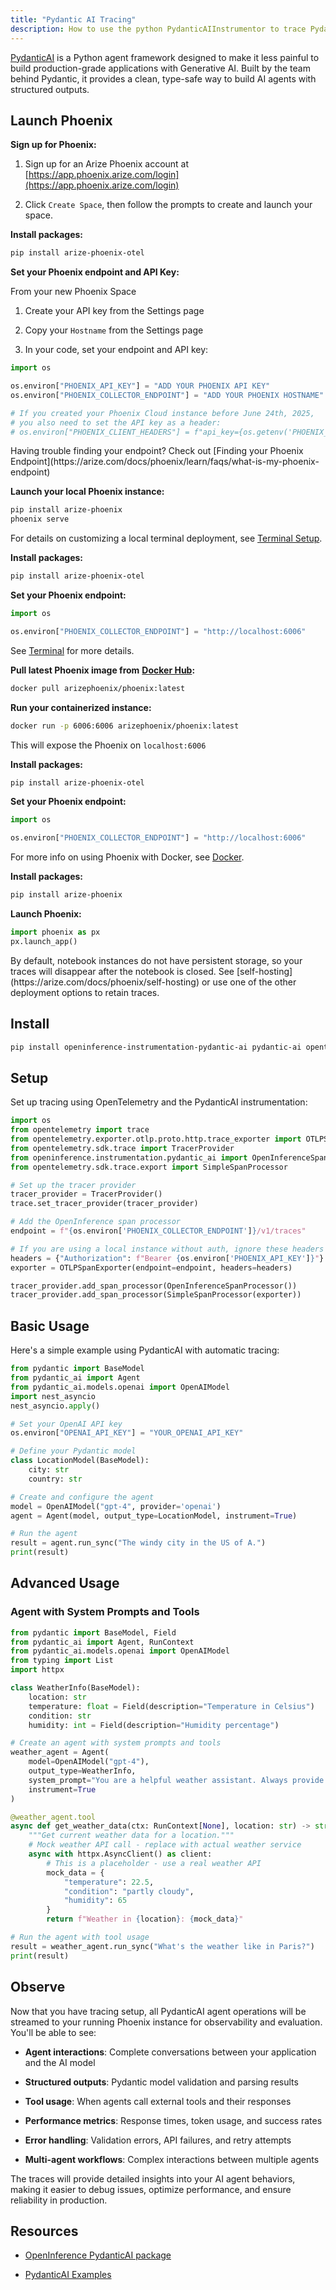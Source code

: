 ```yaml
---
title: "Pydantic AI Tracing"
description: How to use the python PydanticAIInstrumentor to trace PydanticAI agents
---
```


[PydanticAI](https://ai.pydantic.dev/) is a Python agent framework designed to make it less painful to build production-grade applications with Generative AI. Built by the team behind Pydantic, it provides a clean, type-safe way to build AI agents with structured outputs.

## Launch Phoenix

<Tabs>
<Tab title="Phoenix Cloud">
    
**Sign up for Phoenix:**

1. Sign up for an Arize Phoenix account at [https://app.phoenix.arize.com/login](https://app.phoenix.arize.com/login)

2. Click `Create Space`, then follow the prompts to create and launch your space.

**Install packages:**

```sh
pip install arize-phoenix-otel
```

**Set your Phoenix endpoint and API Key:**

From your new Phoenix Space

1. Create your API key from the Settings page

2. Copy your `Hostname` from the Settings page

3. In your code, set your endpoint and API key:

```python
import os

os.environ["PHOENIX_API_KEY"] = "ADD YOUR PHOENIX API KEY"
os.environ["PHOENIX_COLLECTOR_ENDPOINT"] = "ADD YOUR PHOENIX HOSTNAME"

# If you created your Phoenix Cloud instance before June 24th, 2025,
# you also need to set the API key as a header:
# os.environ["PHOENIX_CLIENT_HEADERS"] = f"api_key={os.getenv('PHOENIX_API_KEY')}"
```

<Info>
Having trouble finding your endpoint? Check out [Finding your Phoenix Endpoint](https://arize.com/docs/phoenix/learn/faqs/what-is-my-phoenix-endpoint)

</Info>

</Tab>
<Tab title="Command Line">
    
**Launch your local Phoenix instance:**

```sh
pip install arize-phoenix
phoenix serve
```

For details on customizing a local terminal deployment, see [Terminal Setup](https://arize.com/docs/phoenix/setup/environments#terminal).

**Install packages:**

```sh
pip install arize-phoenix-otel
```

**Set your Phoenix endpoint:**

```python
import os

os.environ["PHOENIX_COLLECTOR_ENDPOINT"] = "http://localhost:6006"
```

See [Terminal](https://arize.com/docs/phoenix/environments#terminal) for more details.

</Tab>
<Tab title="Docker">
    
**Pull latest Phoenix image from** [**Docker Hub**](https://hub.docker.com/r/arizephoenix/phoenix)**:**

```bash
docker pull arizephoenix/phoenix:latest
```

**Run your containerized instance:**

```bash
docker run -p 6006:6006 arizephoenix/phoenix:latest
```

This will expose the Phoenix on `localhost:6006`

**Install packages:**

```sh
pip install arize-phoenix-otel
```

**Set your Phoenix endpoint:**

```python
import os

os.environ["PHOENIX_COLLECTOR_ENDPOINT"] = "http://localhost:6006"
```

For more info on using Phoenix with Docker, see [Docker](https://arize.com/docs/phoenix/self-hosting/deployment-options/docker).

</Tab>
<Tab title="Notebook">
    
**Install packages:**

```sh
pip install arize-phoenix
```

**Launch Phoenix:**

```python
import phoenix as px
px.launch_app()
```

<Info>
By default, notebook instances do not have persistent storage, so your traces will disappear after the notebook is closed. See [self-hosting](https://arize.com/docs/phoenix/self-hosting) or use one of the other deployment options to retain traces.

</Info>

</Tab>
</Tabs>

## Install

```sh
pip install openinference-instrumentation-pydantic-ai pydantic-ai opentelemetry-sdk opentelemetry-exporter-otlp opentelemetry-api
```

## Setup

Set up tracing using OpenTelemetry and the PydanticAI instrumentation:

```python
import os
from opentelemetry import trace
from opentelemetry.exporter.otlp.proto.http.trace_exporter import OTLPSpanExporter
from opentelemetry.sdk.trace import TracerProvider
from openinference.instrumentation.pydantic_ai import OpenInferenceSpanProcessor
from opentelemetry.sdk.trace.export import SimpleSpanProcessor

# Set up the tracer provider
tracer_provider = TracerProvider()
trace.set_tracer_provider(tracer_provider)

# Add the OpenInference span processor
endpoint = f"{os.environ['PHOENIX_COLLECTOR_ENDPOINT']}/v1/traces"

# If you are using a local instance without auth, ignore these headers
headers = {"Authorization": f"Bearer {os.environ['PHOENIX_API_KEY']}"}
exporter = OTLPSpanExporter(endpoint=endpoint, headers=headers)

tracer_provider.add_span_processor(OpenInferenceSpanProcessor())
tracer_provider.add_span_processor(SimpleSpanProcessor(exporter))
```

## Basic Usage

Here's a simple example using PydanticAI with automatic tracing:

```python
from pydantic import BaseModel
from pydantic_ai import Agent
from pydantic_ai.models.openai import OpenAIModel
import nest_asyncio
nest_asyncio.apply()

# Set your OpenAI API key
os.environ["OPENAI_API_KEY"] = "YOUR_OPENAI_API_KEY"

# Define your Pydantic model
class LocationModel(BaseModel):
    city: str
    country: str

# Create and configure the agent
model = OpenAIModel("gpt-4", provider='openai')
agent = Agent(model, output_type=LocationModel, instrument=True)

# Run the agent
result = agent.run_sync("The windy city in the US of A.")
print(result)
```

## Advanced Usage

### Agent with System Prompts and Tools

```python
from pydantic import BaseModel, Field
from pydantic_ai import Agent, RunContext
from pydantic_ai.models.openai import OpenAIModel
from typing import List
import httpx

class WeatherInfo(BaseModel):
    location: str
    temperature: float = Field(description="Temperature in Celsius")
    condition: str
    humidity: int = Field(description="Humidity percentage")

# Create an agent with system prompts and tools
weather_agent = Agent(
    model=OpenAIModel("gpt-4"),
    output_type=WeatherInfo,
    system_prompt="You are a helpful weather assistant. Always provide accurate weather information.",
    instrument=True
)

@weather_agent.tool
async def get_weather_data(ctx: RunContext[None], location: str) -> str:
    """Get current weather data for a location."""
    # Mock weather API call - replace with actual weather service
    async with httpx.AsyncClient() as client:
        # This is a placeholder - use a real weather API
        mock_data = {
            "temperature": 22.5,
            "condition": "partly cloudy",
            "humidity": 65
        }
        return f"Weather in {location}: {mock_data}"

# Run the agent with tool usage
result = weather_agent.run_sync("What's the weather like in Paris?")
print(result)
```

## Observe

Now that you have tracing setup, all PydanticAI agent operations will be streamed to your running Phoenix instance for observability and evaluation. You'll be able to see:

* **Agent interactions**: Complete conversations between your application and the AI model

* **Structured outputs**: Pydantic model validation and parsing results

* **Tool usage**: When agents call external tools and their responses

* **Performance metrics**: Response times, token usage, and success rates

* **Error handling**: Validation errors, API failures, and retry attempts

* **Multi-agent workflows**: Complex interactions between multiple agents

The traces will provide detailed insights into your AI agent behaviors, making it easier to debug issues, optimize performance, and ensure reliability in production.

## Resources

* [OpenInference PydanticAI package](https://github.com/Arize-ai/openinference/blob/main/python/instrumentation/openinference-instrumentation-pydantic-ai)

* [PydanticAI Examples](https://github.com/Arize-ai/openinference/blob/main/python/instrumentation/openinference-instrumentation-pydantic-ai/examples)


